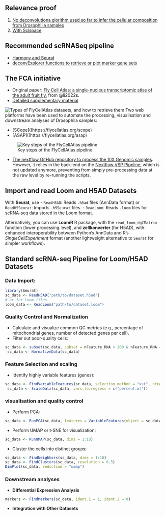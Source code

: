 ## Relevance proof

1. [No deconvolutiona glorithm used so far to infer the cellular composition from Drosophilia samples](https://hasanyone.com/?id=623714fd)
2. [With Scispace](https://typeset.io/search?q=Has%20anyone%20developped%20or%20used%20deconvolution%20algorithms%20for%20inferring%20the%20composition%20of%20bulk%20drosophilia%20samples%3F)

## Recommended scRNASeq pipeline

- [Harmony and Seurat](https://github.com/omnideconv/harmony)
- [deconvExplorer functions to retrieve or plot marker gene sets](https://github.com/omnideconv/deconvExplorer.git)

## The FCA initiative 

- Original paper: [Fly Cell Atlas: a single-nucleus transcriptomic atlas of the adult fruit fly](https://pmc.ncbi.nlm.nih.gov/articles/PMC8944923/#SD1), from @li2022s.
- [Detailed supplementary material](https://pmc.ncbi.nlm.nih.gov/articles/instance/8944923/bin/NIHMS1788050-supplement-FCA_supplement.pdf).

![Types of FlyCellAtlas datasets, and how to retrieve them](img/fly_cell_atlas_datasets.png)
Two web platforms have been used to automate the processing, visualisation and downstream analyses of Drosophila samples: 

- [SCope]((https://flycellatlas.org/scope)
- [ASAP]((https://flycellatlas.org/asap)

![Key steps of the FlyCellAtlas pipeline](img/fly_cell_atlas_preprocessing.png)

- [The nextflow GitHub repository to process the 10X Genomic samples](https://github.com/FlyCellAtlas/data_processing). However, it relies in the back-end on the [Nextflow VSP Pipeline](https://github.com/vib-singlecell-nf/vsn-pipelines/), which is not updated anymore, preventing from simply pre-processing data at the raw level by re-running the scripts. 


## Import and read Loom and H5AD Datasets

With **Seurat**, use 
  - `ReadH5AD`: Reads `.h5ad` files (AnnData format) or `ReadH5Seurat`: Imports `.h5Seurat` files.
  - `ReadLoom`: Reads `.loom` files for scRNA-seq data stored in the Loom format.

Alternatively, you can use **LoomR** R package, with the `read_loom_dgCMatrix` function (lower processing level), and **zellkonverter** (for H5AD), with enhanced interoperability between Python’s AnnData and R’s *SingleCellExperiment* format (another lightweight alternative to `Seurat` for simpler workflows). 

## Standard scRNA-seq Pipeline for Loom/H5AD Datasets

### **Data Import**: 

```r
library(Seurat)
sc_data <- ReadH5AD("path/to/dataset.h5ad")
# or for Loom files
loom_data <- ReadLoom("path/to/dataset.loom")
```

### **Quality Control** and **Normalization**
- Calculate and visualize common QC metrics (e.g., percentage of mitochondrial genes, number of detected genes per cell).
- Filter out poor-quality cells:
```r
sc_data <- subset(sc_data, subset = nFeature_RNA > 200 & nFeature_RNA < 2500 & percent.mt < 5)
 sc_data <- NormalizeData(sc_data)
```

### **Feature Selection** and scaling
- Identify highly variable features (genes):
```r
sc_data <- FindVariableFeatures(sc_data, selection.method = "vst", nfeatures = 2000)
 sc_data <- ScaleData(sc_data, vars.to.regress = c("percent.mt"))
```


### visualisation and quality control

- Perform PCA:
```r
sc_data <- RunPCA(sc_data, features = VariableFeatures(object = sc_data))
```
- Perform UMAP or t-SNE for visualization:
```r
sc_data <- RunUMAP(sc_data, dims = 1:10)
```
- Cluster the cells into distinct groups:
```r
sc_data <- FindNeighbors(sc_data, dims = 1:10)
sc_data <- FindClusters(sc_data, resolution = 0.5)
DimPlot(sc_data, reduction = "umap")
```

### Downstream analyses 

- **Differential Expression Analysis**
```r
markers <- FindMarkers(sc_data, ident.1 = 1, ident.2 = 0)
```

- **Integration with Other Datasets**

